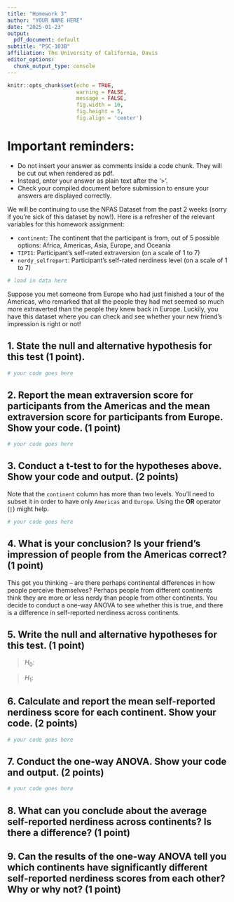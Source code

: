 ```yaml
---
title: "Homework 3"
author: "YOUR NAME HERE"
date: "2025-01-23"
output:
  pdf_document: default
subtitle: "PSC-103B"
affiliation: The University of California, Davis
editor_options:
  chunk_output_type: console
---
```


```r
knitr::opts_chunk$set(echo = TRUE,
                      warning = FALSE,
                      message = FALSE,
                      fig.width = 10,
                      fig.height = 5,
                      fig.align = 'center')

```

<!-- # Instructions -->

<!-- Please use R/RStudio to complete the following questions. You will submit your filled-out version of this document **as a PDF** on Canvas. Make sure your PDF looks as expected before submitting. Please **include the code you used to generate your answer for each question (when relevant) as well as the final answer and/or relevant output**. -->

<!-- You may consult with your classmates while working on the assignment, but **you must do all the work yourself – everything you turn in must be your own code and words**. Academic dishonesty will not be tolerated.  -->

<!-- Please submit **a pdf version** of this document with your answers on Canvas by **2:00pm on Thursday, January 23rd (before lab)**. -->

# Important reminders:

- Do not insert your answer as comments inside a code chunk. They will be cut out when rendered as pdf.
- Instead, enter your answer as plain text after the '>'.
- Check your compiled document before submission to ensure your answers are displayed correctly. 

We will be continuing to use the NPAS Dataset from the past 2 weeks (sorry if you’re sick of this dataset by now!). Here is a refresher of the relevant variables for this homework assignment:

- `continent`: The continent that the participant is from, out of 5 possible options: Africa, Americas, Asia, Europe, and Oceania
- `TIPI1`: Participant’s self-rated extraversion (on a scale of 1 to 7)
- `nerdy_selfreport`: Participant’s self-rated nerdiness level (on a scale of 1 to 7)

```r
# load in data here
```

Suppose you met someone from Europe who had just finished a tour of the Americas, who remarked that all the people they had met seemed so much more extraverted than the people they knew back in Europe. Luckily, you have this dataset where you can check and see whether your new friend’s impression is right or not!

## 1. State the null and alternative hypothesis for this test (1 point).

```r
# your code goes here
```


## 2. Report the mean extraversion score for participants from the Americas and the mean extraversion score for participants from Europe. Show your code. (1 point)

```r
# your code goes here
```

## 3. Conduct a t-test to for the hypotheses above. Show your code and output. (2 points)

Note that the `continent` column has more than two levels. You'll need to subset it in order to have only `Americas` and `Europe`. Using the **OR** operator (`|`) might help.

```r
# your code goes here
```

## 4. What is your conclusion? Is your friend’s impression of people from the Americas correct? (1 point)

>

This got you thinking – are there perhaps continental differences in how people perceive themselves? Perhaps people from different continents think they are more or less nerdy than people from other continents. You decide to conduct a one-way ANOVA to see whether this is true, and there is a difference in self-reported nerdiness across continents.

## 5. Write the null and alternative hypotheses for this test. (1 point)

> $H_0$:

> $H_1$:

## 6. Calculate and report the mean self-reported nerdiness score for each continent. Show your code. (2 points)

```r
# your code goes here
```

## 7. Conduct the one-way ANOVA. Show your code and output. (2 points)

```r
# your code goes here
```

## 8. What can you conclude about the average self-reported nerdiness across continents? Is there a difference? (1 point)

>

## 9. Can the results of the one-way ANOVA tell you which continents have significantly different self-reported nerdiness scores from each other? Why or why not? (1 point)

>